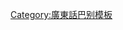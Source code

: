 {{User language-1|zh-hkps|呢位仁兄對'''[[:Category:Zh-hkps-1 使用者|潮語]]'''實在'''[[:Category:Zh-hkps 使用者|唔係太熟]]'''，小心講到人地唔明就O嘴。|廣東話|14|9}}<noinclude>
[[Category:廣東話巴别模板]]
</noinclude>